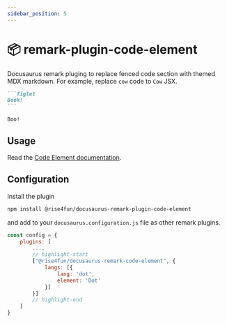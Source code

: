 ```yaml
---
sidebar_position: 5
---
```


# 📦 remark-plugin-code-element

Docusaurus remark pluging to replace fenced code section with themed MDX markdown.
For example, replace `cow` code to `Cow` JSX.

````markdown
```figlet
Book!
```
````

<BrowserWindow>

```figlet
Boo!
```

</BrowserWindow>

## Usage

Read the [Code Element documentation](/docs/markdown-features/code-element).

## Configuration

Install the plugin

```bash npm2yarn
npm install @rise4fun/docusaurus-remark-plugin-code-element
```

and add to your `docusaurus.configuration.js` file as other remark plugins.

```js
const config = {
    plugins: [
        ...,
        // highlight-start
        ["@rise4fun/docusaurus-remark-code-element", {
            langs: [{
                lang: 'dot',
                element: 'Dot'
            }]
        }]
        // highlight-end
    ]
}
```
